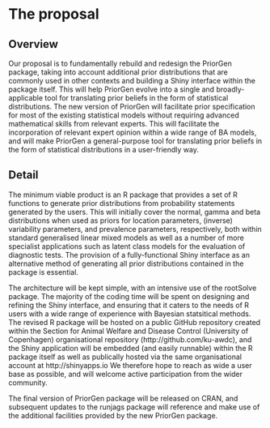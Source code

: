 # The proposal

## Overview

Our proposal is to fundamentally rebuild and redesign the PriorGen package, taking into account additional prior distributions that are commonly used in other contexts and building a Shiny interface within the package itself. This will help PriorGen evolve into a single and broadly-applicable tool for translating prior beliefs in the form of statistical distributions. The new version of PriorGen will facilitate prior specification for most of the existing statistical models without requiring advanced mathematical skills from relevant experts. This will facilitate the incorporation of relevant expert opinion within a wide range of BA models, and will make PriorGen a general-purpose tool for translating prior beliefs in the form of statistical distributions in a user-friendly way.


## Detail

The minimum viable product is an R package that provides a set of R functions to generate prior distributions from probability statements generated by the users.  This will initially cover the normal, gamma and beta distributions when used as priors for location parameters, (inverse) variability parameters, and prevalence parameters, respectively, both within standard generalised linear mixed models as well as a number of more specialist applications such as latent class models for the evaluation of diagnostic tests.  The provision of a fully-functional Shiny interface as an alternative method of generating all prior distributions contained in the package is essential.

The architecture will be kept simple, with an intensive use of the rootSolve package.  The majority of the coding time will be spent on designing and refining the Shiny interface, and ensuring that it caters to the needs of R users with a wide range of experience with Bayesian statsitical methods.  The revised R package will be hosted on a public GitHub repository created within the Section for Animal Welfare and Disease Control (University of Copenhagen) organisational repository (http://github.com/ku-awdc), and the Shiny application will be embedded (and easily runnable) within the R package itself as well as publically hosted via the same organisational account at http://shinyapps.io  We therefore hope to reach as wide a user base as possible, and will welcome active participation from the wider community.

The final version of PriorGen package will be released on CRAN, and subsequent updates to the runjags package will reference and make use of the additional facilities provided by the new PriorGen package.

